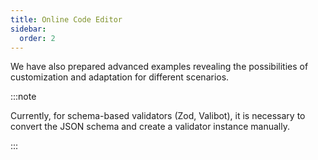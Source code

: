 ```yaml
---
title: Online Code Editor
sidebar:
  order: 2
---
```



We have also prepared advanced examples revealing the possibilities
of customization and adaptation for different scenarios.

:::note

Currently, for schema-based validators (Zod, Valibot), it is necessary
to convert the JSON schema and create a validator instance manually.

:::

<AdvancedExamples client:load />
